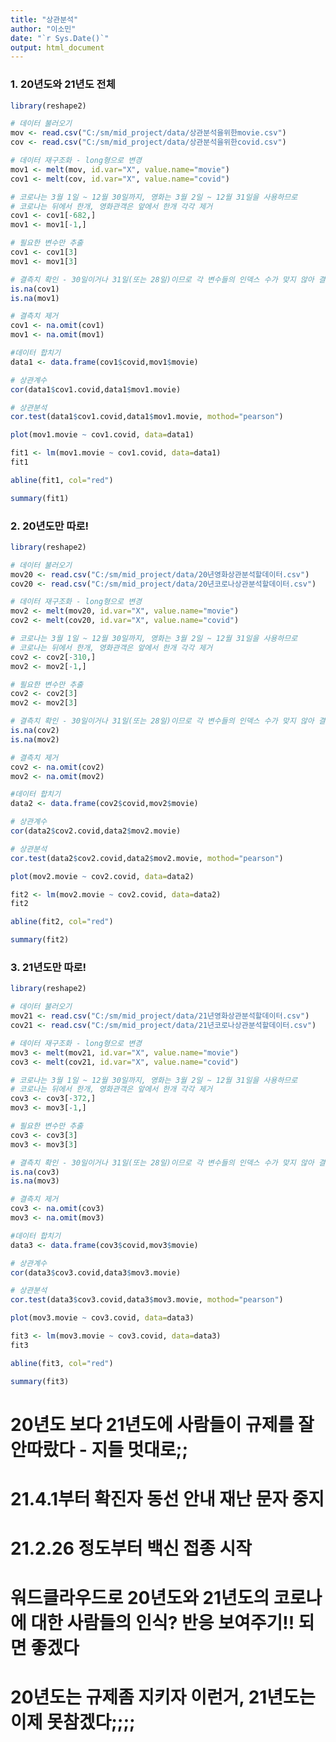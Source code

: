 ```yaml
---
title: "상관분석"
author: "이소민"
date: "`r Sys.Date()`"
output: html_document
---
```


### 1. 20년도와 21년도 전체

```r
library(reshape2)

# 데이터 불러오기
mov <- read.csv("C:/sm/mid_project/data/상관분석을위한movie.csv")
cov <- read.csv("C:/sm/mid_project/data/상관분석을위한covid.csv")

# 데이터 재구조화 - long형으로 변경
mov1 <- melt(mov, id.var="X", value.name="movie")
cov1 <- melt(cov, id.var="X", value.name="covid")

# 코로나는 3월 1일 ~ 12월 30일까지, 영화는 3월 2일 ~ 12월 31일을 사용하므로
# 코로나는 뒤에서 한개, 영화관객은 앞에서 한개 각각 제거
cov1 <- cov1[-682,]
mov1 <- mov1[-1,]

# 필요한 변수만 추출
cov1 <- cov1[3]
mov1 <- mov1[3]

# 결측치 확인 - 30일이거나 31일(또는 28일)이므로 각 변수들의 인덱스 수가 맞지 않아 결측치 있음
is.na(cov1)
is.na(mov1)

# 결측치 제거
cov1 <- na.omit(cov1)
mov1 <- na.omit(mov1)

#데이터 합치기
data1 <- data.frame(cov1$covid,mov1$movie)

# 상관계수
cor(data1$cov1.covid,data1$mov1.movie)

# 상관분석
cor.test(data1$cov1.covid,data1$mov1.movie, mothod="pearson")

plot(mov1.movie ~ cov1.covid, data=data1)

fit1 <- lm(mov1.movie ~ cov1.covid, data=data1)
fit1

abline(fit1, col="red")

summary(fit1)  
```


### 2. 20년도만 따로!
```r
library(reshape2)

# 데이터 불러오기
mov20 <- read.csv("C:/sm/mid_project/data/20년영화상관분석할데이터.csv")
cov20 <- read.csv("C:/sm/mid_project/data/20년코로나상관분석할데이터.csv")

# 데이터 재구조화 - long형으로 변경
mov2 <- melt(mov20, id.var="X", value.name="movie")
cov2 <- melt(cov20, id.var="X", value.name="covid")

# 코로나는 3월 1일 ~ 12월 30일까지, 영화는 3월 2일 ~ 12월 31일을 사용하므로
# 코로나는 뒤에서 한개, 영화관객은 앞에서 한개 각각 제거
cov2 <- cov2[-310,]
mov2 <- mov2[-1,]

# 필요한 변수만 추출
cov2 <- cov2[3]
mov2 <- mov2[3]

# 결측치 확인 - 30일이거나 31일(또는 28일)이므로 각 변수들의 인덱스 수가 맞지 않아 결측치 있음
is.na(cov2)
is.na(mov2)

# 결측치 제거
cov2 <- na.omit(cov2)
mov2 <- na.omit(mov2)

#데이터 합치기
data2 <- data.frame(cov2$covid,mov2$movie)

# 상관계수
cor(data2$cov2.covid,data2$mov2.movie)

# 상관분석
cor.test(data2$cov2.covid,data2$mov2.movie, mothod="pearson")

plot(mov2.movie ~ cov2.covid, data=data2)

fit2 <- lm(mov2.movie ~ cov2.covid, data=data2)
fit2

abline(fit2, col="red")

summary(fit2)  
```


### 3. 21년도만 따로!
```r
library(reshape2)

# 데이터 불러오기
mov21 <- read.csv("C:/sm/mid_project/data/21년영화상관분석할데이터.csv")
cov21 <- read.csv("C:/sm/mid_project/data/21년코로나상관분석할데이터.csv")

# 데이터 재구조화 - long형으로 변경
mov3 <- melt(mov21, id.var="X", value.name="movie")
cov3 <- melt(cov21, id.var="X", value.name="covid")

# 코로나는 3월 1일 ~ 12월 30일까지, 영화는 3월 2일 ~ 12월 31일을 사용하므로
# 코로나는 뒤에서 한개, 영화관객은 앞에서 한개 각각 제거
cov3 <- cov3[-372,]
mov3 <- mov3[-1,]

# 필요한 변수만 추출
cov3 <- cov3[3]
mov3 <- mov3[3]

# 결측치 확인 - 30일이거나 31일(또는 28일)이므로 각 변수들의 인덱스 수가 맞지 않아 결측치 있음
is.na(cov3)
is.na(mov3)

# 결측치 제거
cov3 <- na.omit(cov3)
mov3 <- na.omit(mov3)

#데이터 합치기
data3 <- data.frame(cov3$covid,mov3$movie)

# 상관계수
cor(data3$cov3.covid,data3$mov3.movie)

# 상관분석
cor.test(data3$cov3.covid,data3$mov3.movie, mothod="pearson")

plot(mov3.movie ~ cov3.covid, data=data3)

fit3 <- lm(mov3.movie ~ cov3.covid, data=data3)
fit3

abline(fit3, col="red")

summary(fit3)  
```


# 20년도 보다 21년도에 사람들이 규제를 잘 안따랐다 - 지들 멋대로;;
# 21.4.1부터 확진자 동선 안내 재난 문자 중지
# 21.2.26 정도부터 백신 접종 시작
# 워드클라우드로 20년도와 21년도의 코로나에 대한 사람들의 인식? 반응 보여주기!! 되면 좋겠다
#     20년도는 규제좀 지키자 이런거, 21년도는 이제 못참겠다;;;;




